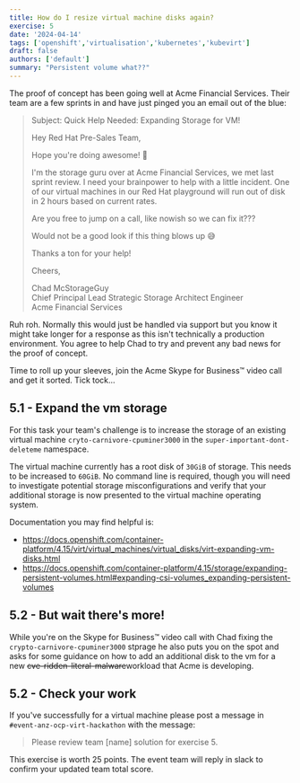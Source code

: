 ```yaml
---
title: How do I resize virtual machine disks again?
exercise: 5
date: '2024-04-14'
tags: ['openshift','virtualisation','kubernetes','kubevirt']
draft: false
authors: ['default']
summary: "Persistent volume what??"
---
```


The proof of concept has been going well at Acme Financial Services. Their team are a few sprints in and have just pinged you an email out of the blue:


> Subject: Quick Help Needed: Expanding Storage for VM!
> 
> Hey Red Hat Pre-Sales Team,
> 
> Hope you're doing awesome! 🚀
> 
> I'm the storage guru over at Acme Financial Services, we met last sprint review. I need your brainpower to help with a little incident. One of our virtual machines in our Red Hat playground will run out of disk in 2 hours based on current rates.
> 
> Are you free to jump on a call, like nowish so we can fix it???
> 
> Would not be a good look if this thing blows up 😅
>  
> Thanks a ton for your help!
> 
> Cheers,
>
> Chad McStorageGuy<br />
> Chief Principal Lead Strategic Storage Architect Engineer<br />
> Acme Financial Services

Ruh roh. Normally this would just be handled via support but you know it might take longer for a response as this isn't technically a production environment. You agree to help Chad to try and prevent any bad news for the proof of concept.

Time to roll up your sleeves, join the Acme Skype for Business™ video call and get it sorted. Tick tock...


## 5.1 - Expand the vm storage

For this task your team's challenge is to increase the storage of an existing virtual machine `cryto-carnivore-cpuminer3000` in the `super-important-dont-deleteme` namespace.

The virtual machine currently has a root disk of `30GiB` of storage. This needs to be increased to `60GiB`. No command line is required, though you will need to investigate potential storage misconfigurations and verify that your additional storage is now presented to the virtual machine operating system.

Documentation you may find helpful is:
- https://docs.openshift.com/container-platform/4.15/virt/virtual_machines/virtual_disks/virt-expanding-vm-disks.html
- https://docs.openshift.com/container-platform/4.15/storage/expanding-persistent-volumes.html#expanding-csi-volumes_expanding-persistent-volumes


## 5.2 - But wait there's more!

While you're on the Skype for Business™ video call with Chad fixing the `crypto-carnivore-cpuminer3000` stprage he also puts you on the spot and asks for some guidance on how to add an additional disk to the vm for a new ~~cve-ridden-literal-malware~~workload that Acme is developing.


## 5.2 - Check your work

If you've successfully  for a virtual machine please post a message in `#event-anz-ocp-virt-hackathon` with the message:

> Please review team [name] solution for exercise 5.

This exercise is worth 25 points. The event team will reply in slack to confirm your updated team total score.
